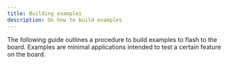 ```yaml
---
title: Building examples
description: On how to build examples
---
```

The following guide outlines a procedure to build examples to flash to the board. Examples are minimal applications intended to test a certain feature on the board.
